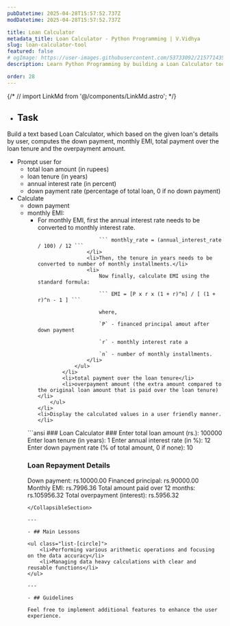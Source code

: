 ```yaml
---
pubDatetime: 2025-04-28T15:57:52.737Z
modDatetime: 2025-04-28T15:57:52.737Z

title: Loan Calculator
metadata_title: Loan Calculator - Python Programming | V.Vidhya
slug: loan-calculator-tool
featured: false
# ogImage: https://user-images.githubusercontent.com/53733092/215771435-25408246-2309-4f8b-a781-1f3d93bdf0ec.png
description: Learn Python Programming by building a Loan Calculator tool for your friends.

order: 28
---
```


{/* // import LinkMd from '@/components/LinkMd.astro'; */}

- ## Task

Build a text based Loan Calculator, which based on the given loan's details by user, computes the down payment, monthly EMI, total payment over the loan 
tenure and the overpayment amount.

<CollapsibleSection title="Instructions">
<ul>
    <li>
    Prompt user for
        <ul class="list-[circle]">
            <li>total loan amount (in rupees)</li>
            <li>loan tenure (in years)</li>
            <li>annual interest rate (in percent)</li>
            <li>down payment rate (percentage of total loan, 0 if no down payment)</li>
        </ul>
    </li>
    <li>
    Calculate
        <ul class="list-[circle]">
            <li>down payment</li>
            <li>
            monthly EMI:
                <ul class="list-[square]">
                    <li>
                        For monthly EMI, first the annual interest rate needs to be converted to monthly interest rate.

                        ``` monthly_rate = (annual_interest_rate / 100) / 12 ```
                    </li>
                    <li>Then, the tenure in years needs to be converted to number of monthly installments.</li>
                    <li>
                        Now finally, calculate EMI using the standard formula:

                        ``` EMI = [P x r x (1 + r)^n] / [ (1 + r)^n - 1 ] ```

                        where, 
                        
                        `P` - financed principal amout after down payment 
                        
                        `r` - monthly interest rate a
                        
                        `n` - number of monthly installments.
                    </li>
                </ul>
            </li>
            <li>total payment over the loan tenure</li>
            <li>overpayment amount (the extra amount compared to the original loan amount that is paid over the loan tenure)</li>
        </ul>
    </li>
    <li>Display the calculated values in a user friendly manner.</li>
</ul>
</CollapsibleSection>

<div class="w-full my-2"></div>

<CollapsibleSection title="Expected Output">
```ansi
### Loan Calculator ###
Enter total loan amount (rs.): 100000
Enter loan tenure (in years): 1
Enter annual interest rate (in %): 12
Enter down payment rate (% of total amount, 0 if none): 10

### Loan Repayment Details ###
Down payment: rs.10000.00
Financed principal: rs.90000.00
Monthly EMI: rs.7996.36
Total amount paid over 12 months: rs.105956.32
Total overpayment (interest): rs.5956.32
```
</CollapsibleSection>

---

- ## Main Lessons

<ul class="list-[circle]">
    <li>Performing various arithmetic operations and focusing on the data accuracy</li>
    <li>Managing data heavy calculations with clear and reusable functions</li>
</ul>

---

- ## Guidelines

Feel free to implement additional features to enhance the user experience.

